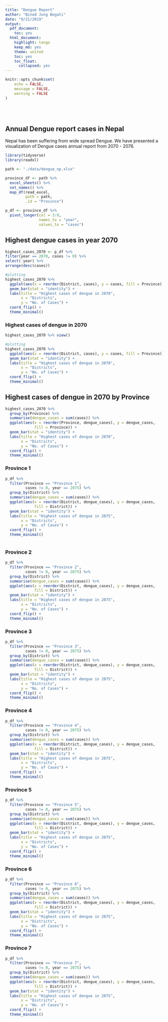 ```yaml
---
title: "Dengue Report"
author: "Binod Jung Bogati"
date: "9/21/2019"
output:
  pdf_document:
    toc: yes
  html_document:
    highlight: tango
    keep_md: yes
    theme: united
    toc: yes
    toc_float:
      collapsed: yes
---
```


```r
knitr::opts_chunk$set(
	echo = FALSE,
	message = FALSE,
	warning = FALSE
)
```

<br>
<br>

## Annual Dengue report cases in Nepal

Nepal has been suffering from wide spread Dengue. We have presented a visualization of Dengue cases annual report from 2070 - 2076.

```r
library(tidyverse)
library(readxl)
```

```r
path <- "./data/dengue_np.xlsx"

province_df <- path %>% 
  excel_sheets() %>% 
  set_names() %>% 
  map_df(read_excel, 
         path = path, 
         .id = "Province")

p_df <- province_df %>% 
  pivot_longer(col = 3:9, 
               names_to = "year", 
               values_to = "cases")
```

## Highest dengue cases in year 2070

```r
highest_cases_2070 <- p_df %>%
filter(year == 2070, cases != 0) %>% 
select(-year) %>% 
arrange(desc(cases))

#plotting
highest_cases_2070 %>% 
  ggplot(aes(x = reorder(District, cases), y = cases, fill = Province)) +
  geom_bar(stat = "identity") +
  labs(title = "Highest cases of dengue in 2070", 
       x = "Districts", 
       y = "No. of Cases") +
  coord_flip() +
  theme_minimal()


```


### Highest cases of dengue in 2070

```r

highest_cases_2070 %>% view()

#plotting
highest_cases_2070 %>% 
  ggplot(aes(x = reorder(District, cases), y = cases, fill = Province)) +
  geom_bar(stat = "identity") +
  labs(title = "Highest cases of dengue in 2070", 
       x = "Districts", 
       y = "No. of Cases") +
  coord_flip() +
  theme_minimal()
```


## Highest cases of dengue in 2070 by Province

```r
highest_cases_2070 %>% 
  group_by(Province) %>% 
  summarise(dengue_cases = sum(cases)) %>% 
  ggplot(aes(x = reorder(Province, dengue_cases), y = dengue_cases, 
             fill = Province)) +
  geom_bar(stat = "identity") +
  labs(title = "Highest cases of dengue in 2070", 
       x = "Districts", 
       y = "No. of Cases") +
  coord_flip() +
  theme_minimal()
```

###  Province 1


```r

p_df %>% 
  filter(Province == "Province 1", 
         cases != 0, year == 2075) %>% 
  group_by(District) %>% 
  summarise(dengue_cases = sum(cases)) %>% 
  ggplot(aes(x = reorder(District, dengue_cases), y = dengue_cases, 
             fill = District)) +
  geom_bar(stat = "identity") +
  labs(title = "Highest cases of dengue in 2075", 
       x = "Districts", 
       y = "No. of Cases") +
  coord_flip() +
  theme_minimal() 
  

```


### Province 2

```r
p_df %>% 
  filter(Province == "Province 2", 
         cases != 0, year == 2075) %>% 
  group_by(District) %>% 
  summarise(dengue_cases = sum(cases)) %>% 
  ggplot(aes(x = reorder(District, dengue_cases), y = dengue_cases, 
             fill = District)) +
  geom_bar(stat = "identity") +
  labs(title = "Highest cases of dengue in 2075", 
       x = "Districts", 
       y = "No. of Cases") +
  coord_flip() +
  theme_minimal()
```

### Province 3

```r
p_df %>% 
  filter(Province == "Province 3", 
         cases != 0, year == 2075) %>% 
  group_by(District) %>% 
  summarise(dengue_cases = sum(cases)) %>% 
  ggplot(aes(x = reorder(District, dengue_cases), y = dengue_cases, 
             fill = District)) +
  geom_bar(stat = "identity") +
  labs(title = "Highest cases of dengue in 2075", 
       x = "Districts", 
       y = "No. of Cases") +
  coord_flip() +
  theme_minimal()
```

### Province 4

```r
p_df %>% 
  filter(Province == "Province 4", 
         cases != 0, year == 2075) %>% 
  group_by(District) %>% 
  summarise(dengue_cases = sum(cases)) %>% 
  ggplot(aes(x = reorder(District, dengue_cases), y = dengue_cases, 
             fill = District)) +
  geom_bar(stat = "identity") +
  labs(title = "Highest cases of dengue in 2075", 
       x = "Districts", 
       y = "No. of Cases") +
  coord_flip() +
  theme_minimal()
```

### Province 5

```r
p_df %>% 
  filter(Province == "Province 5", 
         cases != 0, year == 2075) %>% 
  group_by(District) %>% 
  summarise(dengue_cases = sum(cases)) %>% 
  ggplot(aes(x = reorder(District, dengue_cases), y = dengue_cases, 
             fill = District)) +
  geom_bar(stat = "identity") +
  labs(title = "Highest cases of dengue in 2075", 
       x = "Districts", 
       y = "No. of Cases") +
  coord_flip() +
  theme_minimal()
```


### Province 6

```r
p_df %>% 
  filter(Province == "Province 6", 
         cases != 0, year == 2075) %>% 
  group_by(District) %>% 
  summarise(dengue_cases = sum(cases)) %>% 
  ggplot(aes(x = reorder(District, dengue_cases), y = dengue_cases, 
             fill = District)) +
  geom_bar(stat = "identity") +
  labs(title = "Highest cases of dengue in 2075", 
       x = "Districts", 
       y = "No. of Cases") +
  coord_flip() +
  theme_minimal()
```

### Province 7

```r
p_df %>% 
  filter(Province == "Province 7", 
         cases != 0, year == 2075) %>% 
  group_by(District) %>% 
  summarise(dengue_cases = sum(cases)) %>% 
  ggplot(aes(x = reorder(District, dengue_cases), y = dengue_cases, 
             fill = District)) +
  geom_bar(stat = "identity") +
  labs(title = "Highest cases of dengue in 2075", 
       x = "Districts", 
       y = "No. of Cases") +
  coord_flip() +
  theme_minimal()
```
